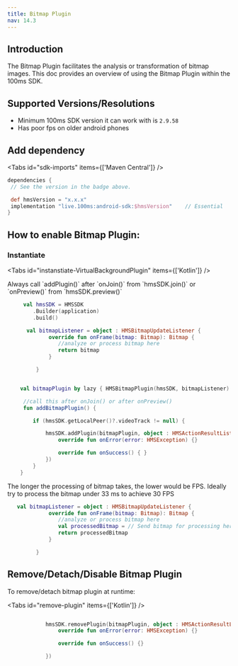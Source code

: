 ```yaml
---
title: Bitmap Plugin
nav: 14.3
---
```



## Introduction


The Bitmap Plugin facilitates the analysis or transformation of bitmap images. This doc provides an overview of using the Bitmap Plugin within the 100ms SDK.


## Supported Versions/Resolutions

-   Minimum 100ms SDK version it can work with is `2.9.58`
-   Has poor fps on older android phones


## Add dependency

<AndroidSdkVersionShield />

<Tabs id="sdk-imports" items={['Maven Central']} />

<Tab id='sdk-imports-0'>

```json{5-8}:build.gradle section=AddSDKDependencies sectionIndex=1
dependencies {
 // See the version in the badge above.

 def hmsVersion = "x.x.x"
 implementation "live.100ms:android-sdk:$hmsVersion"    // Essential
}
```

</Tab>


## How to enable Bitmap Plugin:

### Instantiate 

<Tabs id="instanstiate-VirtualBackgroundPlugin" items={['Kotlin']} />

<Tab id='instanstiate-VirtualBackgroundPlugin-0'>

<Note title="💡On instantiating Bitmap Plugin">
Always call `addPlugin()` after `onJoin()` from `hmsSDK.join()` or `onPreview()` from `hmsSDK.preview()`
</Note>

```kotlin
     val hmsSDK = HMSSDK
        .Builder(application)
        .build()

      val bitmapListener = object : HMSBitmapUpdateListener {
             override fun onFrame(bitmap: Bitmap): Bitmap {
                //analyze or process bitmap here 
                return bitmap
             }

         }


    val bitmapPlugin by lazy { HMSBitmapPlugin(hmsSDK, bitmapListener) }

     //call this after onJoin() or after onPreview()
     fun addBitmapPlugin() {

        if (hmsSDK.getLocalPeer()?.videoTrack != null) {

            hmsSDK.addPlugin(bitmapPlugin, object : HMSActionResultListener {
                override fun onError(error: HMSException) {}

                override fun onSuccess() { }
            })
        }
    }
```
<Note title="💡On instantiating Bitmap Plugin">
The longer the processing of bitmap takes, the lower would be FPS. Ideally try to process the bitmap under 33 ms to achieve 30 FPS
</Note>

```kotlin
   val bitmapListener = object : HMSBitmapUpdateListener {
             override fun onFrame(bitmap: Bitmap): Bitmap {
                //analyze or process bitmap here 
                val processedBitmap = // Send bitmap for processing here and return the processed bitmap
                return processedBitmap
             }

         }

```

</Tab>

## Remove/Detach/Disable Bitmap Plugin

To remove/detach bitmap plugin at runtime:

<Tabs id="remove-plugin" items={['Kotlin']} />

<Tab id='remove-plugin-0'>

```kotlin

            hmsSDK.removePlugin(bitmapPlugin, object : HMSActionResultListener {
                override fun onError(error: HMSException) {}

                override fun onSuccess() {}

            })


```

</Tab>


